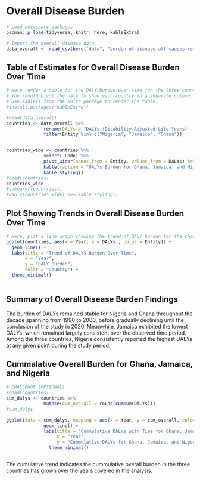 # Overall Disease Burden

```r
# Load necessary packages
pacman::p_load(tidyverse, knitr, here, kableExtra)

# Import the overall disease data
data_overall <- read_csv(here("data", "burden-of-disease-all-causes.csv"))
```




## Table of Estimates for Overall Disease Burden Over Time

```r
# Here render a table for the DALY burden over time for the three countries 
# You should pivot the data to show each country in a separate column.
# Use kable() from the knitr package to render the table.
#install.packages("kableExtra")

#head(data_overall)
countries <- data_overall %>% 
              rename(DALYs = "DALYs (Disability-Adjusted Life Years) - All causes - Sex: Both - Age: Age-standardized (Rate)") %>% 
              filter(Entity %in% c("Nigeria", "Jamaica", "Ghana"))


countries_wide <- countries %>% 
              select(-Code) %>% 
              pivot_wider(names_from = Entity, values_from = DALYs) %>% 
              kable(caption = "DALYs Burden for Ghana, Jamaica. and Nigeria") %>% 
              kable_styling()
#head(countries)
countries_wide
#summary((countries))
#kable(countries_wide) %>% kable_styling()
```









## Plot Showing Trends in Overall Disease Burden Over Time

```r
# Here, plot a line graph showing the trend of DALY burden for the chosen countries over time. You can use ggplot2 to create this plot. Each country's line should be a different color.
ggplot(countries, aes(x = Year, y = DALYs , color = Entity)) +
  geom_line() +
  labs(title = "Trend of DALYs Burden Over Time",
       x = "Year",
       y = "DALY Burden",
       color = "Country") +
  theme_minimal() 
  
```





## Summary of Overall Disease Burden Findings
The burden of DALYs remained stable for Nigeria and Ghana throughout the decade spanning from 1990 to 2000, before gradually declining until the conclusion of the study in 2020. Meanwhile, Jamaica exhibited the lowest DALYs, which remained largely consistent over the observed time period. Among the three countries, Nigeria consistently reported the highest DALYs at any given point during the study period.




## Cummalative Overall Burden for Ghana, Jamaica, and Nigeria

```r
# CHALLENGE (OPTIONAL)
#head(countries)
cum_dalys <- countries %>%
              mutate(cum_overall = round(cumsum(DALYs)))
#cum_dalys

ggplot(data = cum_dalys, mapping = aes(x = Year, y = cum_overall, color = Entity)) +
              geom_line() +
              labs(title = "Cummulative DALYs with Time for Ghana, Jamaica, and Nigeria",
                   x = "Year",
                   y = "Cummulative DALYs for Ghana, Jamaica, and Nigeria") +
                theme_minimal()



```

The cumulative trend indicates the cummulative overall burden in the three countries has grown  over the years covered in the analysis. 



